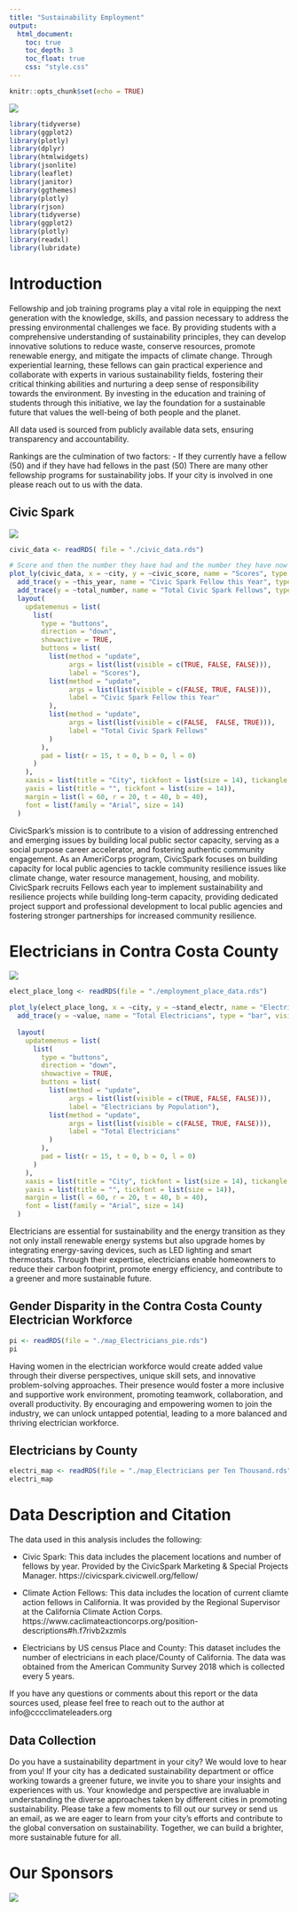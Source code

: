```yaml
---
title: "Sustainability Employment"
output:
  html_document:
    toc: true
    toc_depth: 3
    toc_float: true
    css: "style.css"
---
```



```r
knitr::opts_chunk$set(echo = TRUE)
```
<img src="image.jpeg">
```r

library(tidyverse)
library(ggplot2)
library(plotly)
library(dplyr)
library(htmlwidgets)
library(jsonlite)
library(leaflet)
library(janitor)
library(ggthemes)
library(plotly)
library(rjson)
library(tidyverse)
library(ggplot2)
library(plotly)
library(readxl)
library(lubridate)
```

# **Introduction**
Fellowship and job training programs play a vital role in equipping the next generation with the knowledge, skills, and passion necessary to address the pressing environmental challenges we face. By providing students with a comprehensive understanding of sustainability principles, they can develop innovative solutions to reduce waste, conserve resources, promote renewable energy, and mitigate the impacts of climate change. Through experiential learning, these fellows can gain practical experience and collaborate with experts in various sustainability fields, fostering their critical thinking abilities and nurturing a deep sense of responsibility towards the environment. 
By investing in the education and training of students through this initiative, we lay the foundation for a sustainable future that values the well-being of both people and the planet.

All data used is sourced from publicly available data sets, ensuring transparency and accountability.

<!-- # **Scores** -->

<!-- ## Civic Spark and Climate Action Fellows Scores -->

<!-- ```{r, echo=FALSE, warning = FALSE} -->
<!-- #  -->
<!-- #  -->
<!-- # plotly_obj_scores_employ <- readRDS(file = "./plotly_obj_scores_employ.rds") -->
<!-- # plotly_obj_scores_employ -->
<!-- ``` -->
Rankings are the culmination of two factors:
- If they currently have a fellow (50) and if they have had fellows in the past (50)
There are many other fellowship programs for sustainability jobs. If your city is involved in one please reach out to us with the data.

## Civic Spark

<img src="Dive_deeper.png" class="logo">
```r

civic_data <- readRDS( file = "./civic_data.rds")

# Score and then the number they have had and the number they have now 3 layers
plot_ly(civic_data, x = ~city, y = ~civic_score, name = "Scores", type = "bar", showlegend = FALSE, marker = list(color = "grey", line = list(color = "black", width = 1))) %>%
  add_trace(y = ~this_year, name = "Civic Spark Fellow this Year", type = "bar", visible = FALSE) %>%
  add_trace(y = ~total_number, name = "Total Civic Spark Fellows", type = "bar", visible = FALSE) %>%
  layout( 
    updatemenus = list(
      list(
        type = "buttons",
        direction = "down",
        showactive = TRUE,
        buttons = list(
          list(method = "update",
               args = list(list(visible = c(TRUE, FALSE, FALSE))),
               label = "Scores"),
          list(method = "update",
               args = list(list(visible = c(FALSE, TRUE, FALSE))),
               label = "Civic Spark Fellow this Year"
          ),
          list(method = "update",
               args = list(list(visible = c(FALSE,  FALSE, TRUE))),
               label = "Total Civic Spark Fellows"
          )
        ),
        pad = list(r = 15, t = 0, b = 0, l = 0)
      )
    ),
    xaxis = list(title = "City", tickfont = list(size = 14), tickangle = 45),
    yaxis = list(title = "", tickfont = list(size = 14)),
    margin = list(l = 60, r = 20, t = 40, b = 40),
    font = list(family = "Arial", size = 14)
  )
```
CivicSpark's mission is to contribute to a vision of addressing entrenched and emerging issues by building local public sector capacity, serving as a social purpose career accelerator, and fostering authentic community engagement. As an AmeriCorps program, CivicSpark focuses on building capacity for local public agencies to tackle community resilience issues like climate change, water resource management, housing, and mobility. CivicSpark recruits Fellows each year to implement sustainability and resilience projects while building long-term capacity, providing dedicated project support and professional development to local public agencies and fostering stronger partnerships for increased community resilience.

<!-- ## Climate Action Fellows -->

<!-- <img src="Dive_deeper.png" class="logo"> -->

<!-- ```{r, echo=FALSE, warning = FALSE} -->
<!-- cac_data <- readRDS(file = "./cac_data.rds") -->
<!-- # Score and then the number they have had and the number they have now 3 layers -->
<!-- plot_ly(cac_data, x = ~city, y = ~x23_24_full_term_points, name = "Scores", type = "bar", showlegend = FALSE, marker = list(color = "green", line = list(color = "black", width = 1))) %>% -->
<!--   add_trace(y = ~past_fellows, name = "CAC Fellow in Past Years", type = "bar", visible = FALSE) %>% -->
<!--   add_trace(y = ~total_fellows, name = "Total CAC Fellows", type = "bar", visible = FALSE) %>% -->
<!--   layout(  -->
<!--     updatemenus = list( -->
<!--       list( -->
<!--         type = "buttons", -->
<!--         direction = "down", -->
<!--         showactive = TRUE, -->
<!--         buttons = list( -->
<!--           list(method = "update", -->
<!--                args = list(list(visible = c(TRUE, FALSE, FALSE))), -->
<!--                label = "Scores"), -->
<!--           list(method = "update", -->
<!--                args = list(list(visible = c(FALSE, TRUE, FALSE))), -->
<!--                label = "CAC Fellow in Past Years" -->
<!--           ), -->
<!--           list(method = "update", -->
<!--                args = list(list(visible = c(FALSE,  FALSE, TRUE))), -->
<!--                label = "Total CAC Fellows" -->
<!--           ) -->
<!--         ), -->
<!--         pad = list(r = 15, t = 0, b = 0, l = 0) -->
<!--       ) -->
<!--     ), -->
<!--     xaxis = list(title = "City", tickfont = list(size = 14), tickangle = 45), -->
<!--     yaxis = list(title = "", tickfont = list(size = 14)), -->
<!--     margin = list(l = 60, r = 20, t = 40, b = 40), -->
<!--     font = list(family = "Arial", size = 14) -->
<!--   ) -->

<!-- ``` -->

<!-- The California Climate Action Corps, led by California Volunteers, Office of the Governor, and implemented by Bay Area Community Resources, is a national service program that offers a Fellowship for emerging climate and civic leaders, driven by hope for a better future. Fellows join the program for a paid term of service, partnering with public agencies, tribes, nonprofits, and educational institutions to address climate change in frontline communities heavily impacted by its effects. Through their service, Fellows lead and support projects focusing on urban greening, organic waste and edible food recovery, and wildfire resiliency. -->

# **Electricians in Contra Costa County**
<img src="Dive_deeper.png" class="logo">

```r

elect_place_long <- readRDS(file = "./employment_place_data.rds")

plot_ly(elect_place_long, x = ~city, y = ~stand_electr, name = "Electricians by Population", type = "bar", showlegend = FALSE, marker = list(color = "khaki", line = list(color = "black", width = 1))) %>%
  add_trace(y = ~value, name = "Total Electricians", type = "bar", visible = FALSE) %>%
 
  layout( 
    updatemenus = list(
      list(
        type = "buttons",
        direction = "down",
        showactive = TRUE,
        buttons = list(
          list(method = "update",
               args = list(list(visible = c(TRUE, FALSE, FALSE))),
               label = "Electricians by Population"),
          list(method = "update",
               args = list(list(visible = c(FALSE, TRUE, FALSE))),
               label = "Total Electricians"
          )
        ),
        pad = list(r = 15, t = 0, b = 0, l = 0)
      )
    ),
    xaxis = list(title = "City", tickfont = list(size = 14), tickangle = 45),
    yaxis = list(title = "", tickfont = list(size = 14)),
    margin = list(l = 60, r = 20, t = 40, b = 40),
    font = list(family = "Arial", size = 14)
  )
```
Electricians are essential for sustainability and the energy transition as they not only install renewable energy systems but also upgrade homes by integrating energy-saving devices, such as LED lighting and smart thermostats. Through their expertise, electricians enable homeowners to reduce their carbon footprint, promote energy efficiency, and contribute to a greener and more sustainable future.


## Gender Disparity in the Contra Costa County Electrician Workforce

```r
pi <- readRDS(file = "./map_Electricians_pie.rds")
pi
```
Having women in the electrician workforce would create added value through their diverse perspectives, unique skill sets, and innovative problem-solving approaches. Their presence would foster a more inclusive and supportive work environment, promoting teamwork, collaboration, and overall productivity. By encouraging and empowering women to join the industry, we can unlock untapped potential, leading to a more balanced and thriving electrician workforce.

## Electricians by County
```r
electri_map <- readRDS(file = "./map_Electricians per Ten Thousand.rds")
electri_map
```

# **Data Description and Citation**

The data used in this analysis includes the following:

- Civic Spark: This data includes the placement locations and number of fellows by year. Provided by the CivicSpark Marketing & Special Projects Manager. https://civicspark.civicwell.org/fellow/

- Climate Action Fellows: This data includes the location of current cliamte action fellows in California. It was provided by the Regional Supervisor at the  California Climate Action Corps. https://www.caclimateactioncorps.org/position-descriptions#h.f7rivb2xzmls

- Electricians by US census Place and County: This dataset includes the number of electricians in each place/County of California. The data was obtained from the American Community Survey 2018 which is collected every 5 years.

If you have any questions or comments about this report or the data sources used, please feel free to reach out to the author at info@cccclimateleaders.org


## Data Collection
Do you have a sustainability department in your city? We would love to hear from you! If your city has a dedicated sustainability department or office working towards a greener future, we invite you to share your insights and experiences with us. Your knowledge and perspective are invaluable in understanding the diverse approaches taken by different cities in promoting sustainability. Please take a few moments to fill out our survey or send us an email, as we are eager to learn from your city's efforts and contribute to the global conversation on sustainability. Together, we can build a brighter, more sustainable future for all.

# **Our Sponsors**
<img src="sponsors.png">
